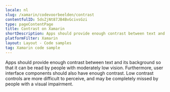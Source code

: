 ```yaml
---
locale: nl
slug: /xamarin/codevoorbeelden/contrast
contentfulID: 5dsZjNt87JB4BvGcivsGzi
type: pageContentPage
title: Contrast on Xamarin
shortDescription: Apps should provide enough contrast between text and its background so that it can be read by people with moderately low vision.
platformFilter: Xamarin
layout: Layout - Code samples
tag: Xamarin code sample
---
```


Apps should provide enough contrast between text and its background so that it can be read by people with moderately low vision. Furthermore, user interface components should also have enough contrast. Low contrast controls are more difficult to perceive, and may be completely missed by people with a visual impairment.

<CodeSample id="screen-contrast" locale="nl" platform="xamarin"/>